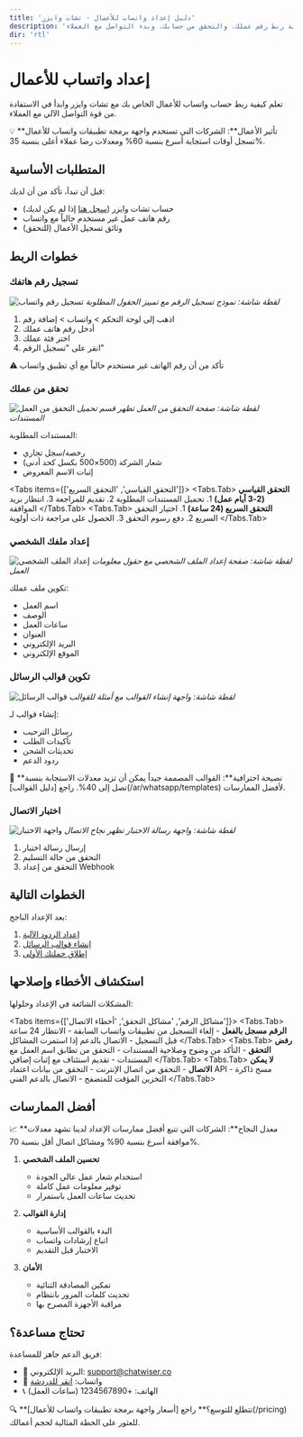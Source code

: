 ```yaml
---
title: 'دليل إعداد واتساب للأعمال - تشات وايزر'
description: 'دليل خطوة بخطوة لإعداد واجهة برمجة تطبيقات واتساب للأعمال مع تشات وايزر. تعلم كيفية ربط رقم عملك، والتحقق من حسابك، وبدء التواصل مع العملاء.'
dir: 'rtl'
---
```



# إعداد واتساب للأعمال

تعلم كيفية ربط حساب واتساب للأعمال الخاص بك مع تشات وايزر وابدأ في الاستفادة من قوة التواصل الآلي مع العملاء.

<Info>
💡 **تأثير الأعمال**: الشركات التي تستخدم واجهة برمجة تطبيقات واتساب للأعمال تسجل أوقات استجابة أسرع بنسبة 60% ومعدلات رضا عملاء أعلى بنسبة 35%.
</Info>

## المتطلبات الأساسية

قبل أن تبدأ، تأكد من أن لديك:
- حساب تشات وايزر ([سجل هنا](https://chatwiser.co/signup) إذا لم يكن لديك)
- رقم هاتف عمل غير مستخدم حالياً مع واتساب
- وثائق تسجيل الأعمال (للتحقق)

## خطوات الربط


### تسجيل رقم هاتفك

![تسجيل رقم واتساب](/images/whatsapp/number-registration.png)
*لقطة شاشة: نموذج تسجيل الرقم مع تمييز الحقول المطلوبة*

1. اذهب إلى لوحة التحكم > واتساب > إضافة رقم
2. أدخل رقم هاتف عملك
3. اختر فئة عملك
4. انقر على "تسجيل الرقم"

<Warning>
⚠️ تأكد من أن رقم الهاتف غير مستخدم حالياً مع أي تطبيق واتساب
</Warning>

### تحقق من عملك

![التحقق من العمل](/images/whatsapp/business-verification.png)
*لقطة شاشة: صفحة التحقق من العمل تظهر قسم تحميل المستندات*

المستندات المطلوبة:
- رخصة/سجل تجاري
- شعار الشركة (500×500 بكسل كحد أدنى)
- إثبات الاسم المعروض

<Tabs items={['التحقق القياسي', 'التحقق السريع']}>
  <Tabs.Tab>
    **التحقق القياسي (2-3 أيام عمل)**
    1. تحميل المستندات المطلوبة
    2. تقديم للمراجعة
    3. انتظار بريد الموافقة
  </Tabs.Tab>
  <Tabs.Tab>
    **التحقق السريع (24 ساعة)**
    1. اختيار التحقق السريع
    2. دفع رسوم التحقق
    3. الحصول على مراجعة ذات أولوية
  </Tabs.Tab>
</Tabs>

### إعداد ملفك الشخصي

![إعداد الملف الشخصي](/images/whatsapp/profile-setup.png)
*لقطة شاشة: صفحة إعداد الملف الشخصي مع حقول معلومات العمل*

تكوين ملف عملك:
- اسم العمل
- الوصف
- ساعات العمل
- العنوان
- البريد الإلكتروني
- الموقع الإلكتروني

### تكوين قوالب الرسائل

![قوالب الرسائل](/images/whatsapp/templates.png)
*لقطة شاشة: واجهة إنشاء القوالب مع أمثلة للقوالب*

إنشاء قوالب لـ:
- رسائل الترحيب
- تأكيدات الطلب
- تحديثات الشحن
- ردود الدعم

<Tip>
🎯 **نصيحة احترافية**: القوالب المصممة جيداً يمكن أن تزيد معدلات الاستجابة بنسبة تصل إلى 40%. راجع [دليل القوالب](/ar/whatsapp/templates) لأفضل الممارسات.
</Tip>

### اختبار الاتصال

![واجهة الاختبار](/images/whatsapp/testing.png)
*لقطة شاشة: واجهة رسالة الاختبار تظهر نجاح الاتصال*

1. إرسال رسالة اختبار
2. التحقق من حالة التسليم
3. التحقق من إعداد Webhook



## الخطوات التالية

بعد الإعداد الناجح:
1. [إعداد الردود الآلية](/ar/whatsapp/automation)
2. [إنشاء قوالب الرسائل](/ar/whatsapp/templates)
3. [إطلاق حملتك الأولى](/ar/whatsapp/campaigns)

## استكشاف الأخطاء وإصلاحها

المشكلات الشائعة في الإعداد وحلولها:

<Tabs items={['مشاكل الرقم', 'مشاكل التحقق', 'أخطاء الاتصال']}>
  <Tabs.Tab>
    **الرقم مسجل بالفعل**
    - إلغاء التسجيل من تطبيقات واتساب السابقة
    - الانتظار 24 ساعة قبل التسجيل
    - الاتصال بالدعم إذا استمرت المشاكل
  </Tabs.Tab>
  <Tabs.Tab>
    **رفض التحقق**
    - التأكد من وضوح وصلاحية المستندات
    - التحقق من تطابق اسم العمل مع المستندات
    - تقديم استئناف مع إثبات إضافي
  </Tabs.Tab>
  <Tabs.Tab>
    **لا يمكن الاتصال**
    - التحقق من اتصال الإنترنت
    - التحقق من بيانات اعتماد API
    - مسح ذاكرة التخزين المؤقت للمتصفح
    - الاتصال بالدعم الفني
  </Tabs.Tab>
</Tabs>

## أفضل الممارسات

<Info>
📈 **معدل النجاح**: الشركات التي تتبع أفضل ممارسات الإعداد لدينا تشهد معدلات موافقة أسرع بنسبة 90% ومشاكل اتصال أقل بنسبة 70%.
</Info>

1. **تحسين الملف الشخصي**
   - استخدام شعار عمل عالي الجودة
   - توفير معلومات عمل كاملة
   - تحديث ساعات العمل باستمرار

2. **إدارة القوالب**
   - البدء بالقوالب الأساسية
   - اتباع إرشادات واتساب
   - الاختبار قبل التقديم

3. **الأمان**
   - تمكين المصادقة الثنائية
   - تحديث كلمات المرور بانتظام
   - مراقبة الأجهزة المصرح بها

## تحتاج مساعدة؟

فريق الدعم جاهز للمساعدة:
- 📧 البريد الإلكتروني: support@chatwiser.co
- 💬 واتساب: [انقر للدردشة](https://wa.me/your-number)
- 📞 الهاتف: +1234567890 (ساعات العمل)

<Tip>
🔍 **تتطلع للتوسع؟** راجع [أسعار واجهة برمجة تطبيقات واتساب للأعمال](/pricing) للعثور على الخطة المثالية لحجم أعمالك.
</Tip>
